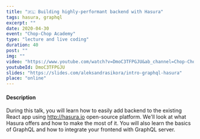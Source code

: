```yaml
---
title: "🇵🇱 Building highly-performant backend with Hasura"
tags: hasura, graphql
excerpt: ""
date: 2020-04-30
event: "Chop-Chop Academy"
type: "lecture and live coding"
duration: 40
post: ""
img: ""
video: "https://www.youtube.com/watch?v=DmoC3TFPGJU&ab_channel=Chop-Chop"
youtubeId: DmoC3TFPGJU
slides: "https://slides.com/aleksandrasikora/intro-graphql-hasura"
place: "online"
---
```


#### Description

During this talk, you will learn how to easily add backend to the existing React
app using http://hasura.io open-source platform. We'll look at what Hasura
offers and how to make the most of it. You will also learn the basics of GraphQL
and how to integrate your frontend with GraphQL server.
